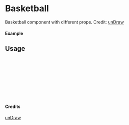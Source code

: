 
<Meta of={Basketball} title="unDraw/Basketball" />

# Basketball

Basketball component with different props.
Credit: [unDraw](https://undraw.co/illustrations)

#### Example

<Canvas of={Basketball.Primary} />

## Usage

```ts
import { Basketball } from "yadl-ui";

const Example = () => {
  return (
      <Basketball />
  );
};

export default Example;
```

#### Credits
[unDraw](https://undraw.co/illustrations)
